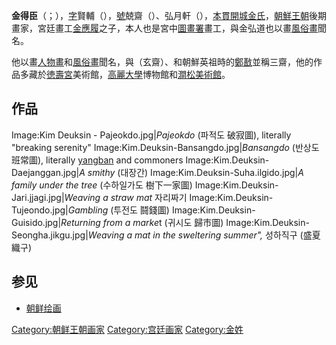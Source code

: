 {{Infobox Korean name
|img=
|caption=
|hangul=김득신
|hanja=金得臣
|rr=Gim Deuk-sin
|mr=Kim Tŭk-sin
|hangulja=현보
|hanjaja=賢輔
|rrja=Hyeonbo
|mrja=Hyŏnbo
|hangulho=긍재 or 홍월헌
|hanjaho=兢齋 or 弘月軒
|rrho=Geungjae or Hongwolheon
|mrho=Kŭngjae or Hongwŏrhŏn
}}
'''金得臣'''（{{lang-ko|김득신}}；{{bd|1754年||1822年}}），[[字|字]]賢輔（{{lang-ko|현보}}），[[號|號]]兢齋（{{lang-ko|긍재}}）、弘月軒（{{lang-ko|홍월헌}}），[[本貫|本貫]][[開城金氏|開城金氏]]，[[朝鮮王朝|朝鮮王朝]]後期畫家，宮廷畫工[[金應履|金應履]]之子，本人也是宮中[[圖畫署|圖畫署]]畫工，與金弘道也以畫[[朝鲜风俗画|風俗畫]]聞名。

他以畫[[人物畫|人物畫]]和[[風俗畫|風俗畫]]聞名，與{{link-ko|沈師正|심사정}}（玄齋）、和朝鮮英祖時的[[鄭敾|鄭敾]]並稱三齋，他的作品多藏於[[徳壽宮|徳壽宮]]美術館，[[高麗大學|高麗大學]]博物館和[[澗松美術館|澗松美術館]]。

==作品==
<gallery>
Image:Kim Deuksin - Pajeokdo.jpg|''Pajeokdo'' (파적도 破寂圖), literally "breaking serenity" 
Image:Kim.Deuksin-Bansangdo.jpg|''Bansangdo'' (반상도班常圖), literally [[yangban|yangban]] and commoners
Image:Kim.Deuksin-Daejanggan.jpg|''A smithy'' (대장간)
Image:Kim.Deuksin-Suha.ilgido.jpg|''A family under the tree'' (수하일가도 樹下一家圖) 
Image:Kim.Deuksin-Jari.jjagi.jpg|''Weaving a straw mat'' 자리짜기
Image:Kim.Deuksin-Tujeondo.jpg|''Gambling'' (투전도 鬪錢圖)
Image:Kim.Deuksin-Guisido.jpg|''Returning from a marke''t (귀시도 歸市圖)
Image:Kim.Deuksin-Seongha.jikgu.jpg|''Weaving a mat in the sweltering summer", '' 성하직구 (盛夏織구)
</gallery>

==参见==
*[[朝鲜绘画|朝鲜绘画]]


{{Authority control}}

[[Category:朝鲜王朝画家|Category:朝鲜王朝画家]]
[[Category:宫廷画家|Category:宫廷画家]]
[[Category:金姓|Category:金姓]]